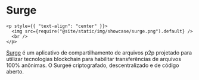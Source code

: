 # Surge

```mdx-code-block
<p style={{ "text-align": "center" }}>
  <img src={require("@site/static/img/showcase/surge.png").default} />
  <br />
</p>
```

[Surge](https://getsurge.io/) é um aplicativo de compartilhamento de arquivos p2p projetado para utilizar tecnologias blockchain para habilitar transferências de arquivos 100% anônimas. O Surgeé criptografado, descentralizado e de código aberto.
